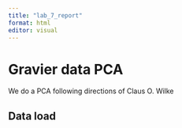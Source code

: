 ```yaml
---
title: "lab_7_report"
format: html
editor: visual
---
```


# Gravier data PCA

We do a PCA following directions of Claus O. Wilke

## Data load

```r

```
